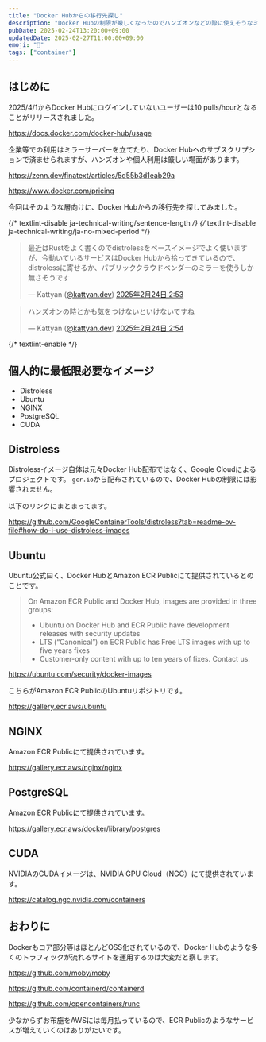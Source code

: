 ```yaml
---
title: "Docker Hubからの移行先探し"
description: "Docker Hubの制限が厳しくなったのでハンズオンなどの際に使えそうなミラー先を探します"
pubDate: 2025-02-24T13:20:00+09:00
updatedDate: 2025-02-27T11:00:00+09:00
emoji: "💾"
tags: ["container"]
---
```

## はじめに

2025/4/1からDocker Hubにログインしていないユーザーは10 pulls/hourとなることがリリースされました。

https://docs.docker.com/docker-hub/usage

企業等での利用はミラーサーバーを立てたり、Docker Hubへのサブスクリプションで済ませられますが、ハンズオンや個人利用は厳しい場面があります。

https://zenn.dev/finatext/articles/5d55b3d1eab29a

https://www.docker.com/pricing

今回はそのような層向けに、Docker Hubからの移行先を探してみました。

{/* textlint-disable ja-technical-writing/sentence-length */}
{/* textlint-disable ja-technical-writing/ja-no-mixed-period */}
<blockquote class="bluesky-embed" data-bluesky-uri="at://did:plc:brukrsmiycfv7jb3xhiaedzb/app.bsky.feed.post/3liufmquvp22h" data-bluesky-cid="bafyreigxxygwfkv4drc6fhyolfjjlyhelet5uvzyof3kkkiahpd6fosukm"><p lang="ja">最近はRustをよく書くのでdistrolessをベースイメージでよく使いますが、今動いているサービスはDocker Hubから拾ってきているので、distrolessに寄せるか、パブリッククラウドベンダーのミラーを使うしか無さそうです</p>&mdash; Kattyan (<a href="https://bsky.app/profile/did:plc:brukrsmiycfv7jb3xhiaedzb?ref_src=embed">@kattyan.dev</a>) <a href="https://bsky.app/profile/did:plc:brukrsmiycfv7jb3xhiaedzb/post/3liufmquvp22h?ref_src=embed">2025年2月24日 2:53</a></blockquote><script async src="https://embed.bsky.app/static/embed.js" charset="utf-8"></script>

<blockquote class="bluesky-embed" data-bluesky-uri="at://did:plc:brukrsmiycfv7jb3xhiaedzb/app.bsky.feed.post/3liufp465fk2h" data-bluesky-cid="bafyreidbenbbefhrd4kgww7i7vnt5eag6uoz4agb4ihf6jfdk7345wjpv4"><p lang="ja">ハンズオンの時とかも気をつけないといけないですね</p>&mdash; Kattyan (<a href="https://bsky.app/profile/did:plc:brukrsmiycfv7jb3xhiaedzb?ref_src=embed">@kattyan.dev</a>) <a href="https://bsky.app/profile/did:plc:brukrsmiycfv7jb3xhiaedzb/post/3liufp465fk2h?ref_src=embed">2025年2月24日 2:54</a></blockquote><script async src="https://embed.bsky.app/static/embed.js" charset="utf-8"></script>
{/* textlint-enable */}

## 個人的に最低限必要なイメージ

- Distroless
- Ubuntu
- NGINX
- PostgreSQL
- CUDA

## Distroless

Distrolessイメージ自体は元々Docker Hub配布ではなく、Google Cloudによるプロジェクトです。
`gcr.io`から配布されているので、Docker Hubの制限には影響されません。

以下のリンクにまとまってます。

https://github.com/GoogleContainerTools/distroless?tab=readme-ov-file#how-do-i-use-distroless-images

## Ubuntu

Ubuntu公式曰く、Docker HubとAmazon ECR Publicにて提供されているとのことです。

>On Amazon ECR Public and Docker Hub, images are provided in three groups:
>   - Ubuntu on Docker Hub and ECR Public have development releases with security updates
>   - LTS (“Canonical”) on ECR Public has Free LTS images with up to five years fixes
>   - Customer-only content with up to ten years of fixes. Contact us.

https://ubuntu.com/security/docker-images

こちらがAmazon ECR PublicのUbuntuリポジトリです。

https://gallery.ecr.aws/ubuntu

## NGINX

Amazon ECR Publicにて提供されています。

https://gallery.ecr.aws/nginx/nginx

## PostgreSQL

Amazon ECR Publicにて提供されています。

https://gallery.ecr.aws/docker/library/postgres

## CUDA

NVIDIAのCUDAイメージは、NVIDIA GPU Cloud（NGC）にて提供されています。

https://catalog.ngc.nvidia.com/containers

## おわりに

Dockerもコア部分等はほとんどOSS化されているので、Docker Hubのような多くのトラフィックが流れるサイトを運用するのは大変だと察します。

https://github.com/moby/moby

https://github.com/containerd/containerd

https://github.com/opencontainers/runc

少なからずお布施をAWSには毎月払っているので、ECR Publicのようなサービスが増えていくのはありがたいです。
